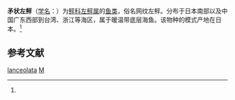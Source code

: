 {{Speciesbox
| taxon = Laeops lanceolata
| binomial_authority = (Franz, 1910)<ref name='id8665'>{{cite web| url =http://www.bioinfo.cn/db05/BjdwSpecies.php?action=view&id=8665| title =矛状左鲆| work =《中国动物物种编目数据库》| publisher =中国科学院微生物研究所| author =中国科学院动物研究所| accessdate =2009-04-16| deadurl =yes| archiveurl =https://web.archive.org/web/20160305013802/http://www.bioinfo.cn/db05/BjdwSpecies.php?action=view&id=8665| archivedate =2016-03-05}}</ref>
}}

'''矛状左鲆'''（[[学名|学名]]：{{lang|la|''Laeops lanceolata''}}）为[[鲆科|鲆科]][[左鲆属|左鲆属]]的[[鱼类|鱼类]]，俗名网纹左鲆。分布于日本南部以及中国广东西部到台湾、浙江等海区，属于暖温带底层海鱼。该物种的模式产地在日本。<ref name='id8665'/>

== 参考文献 ==
{{reflist}}

{{Taxonbar|from=Q15230379}}

[[Category:左鲆属|lanceolata]]
[[Category:_1910年描述的鱼类|M]]


{{鰈形目小作品}}